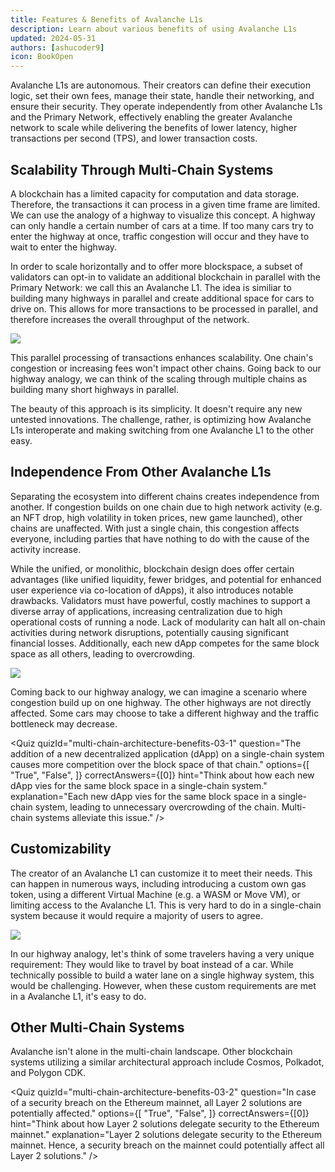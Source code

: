 ```yaml
---
title: Features & Benefits of Avalanche L1s
description: Learn about various benefits of using Avalanche L1s
updated: 2024-05-31
authors: [ashucoder9]
icon: BookOpen
---
```


Avalanche L1s are autonomous. Their creators can define their execution logic, set their own fees, manage their state, handle their networking, and ensure their security. They operate independently from other Avalanche L1s and the Primary Network, effectively enabling the greater Avalanche network to scale while delivering the benefits of lower latency, higher transactions per second (TPS), and lower transaction costs.

## Scalability Through Multi-Chain Systems


A blockchain has a limited capacity for computation and data storage. Therefore, the transactions it can process in a given time frame are limited. We can use the analogy of a highway to visualize this concept. A highway can only handle a certain number of cars at a time. If too many cars try to enter the highway at once, traffic congestion will occur and they have to wait to enter the highway.

In order to scale horizontally and to offer more blockspace, a subset of validators can opt-in to validate an additional blockchain in parallel with the Primary Network: we call this an Avalanche L1. The idea is similiar to building many highways in parallel and create additional space for cars to drive on. This allows for more transactions to be processed in parallel, and therefore increases the overall throughput of the network.

![](/course-images/avalanche-fundamentals/11.png)

This parallel processing of transactions enhances scalability. One chain's congestion or increasing fees won't impact other chains. Going back to our highway analogy, we can think of the scaling through multiple chains as building many short highways in parallel.

The beauty of this approach is its simplicity. It doesn't require any new untested innovations. The challenge, rather, is optimizing how Avalanche L1s interoperate and making switching from one Avalanche L1 to the other easy.

## Independence From Other Avalanche L1s

Separating the ecosystem into different chains creates independence from another. If congestion builds on one chain due to high network activity (e.g. an NFT drop, high volatility in token prices, new game launched), other chains are unaffected. With just a single chain, this congestion affects everyone, including parties that have nothing to do with the cause of the activity increase. 

While the unified, or monolithic, blockchain design does offer certain advantages (like unified liquidity, fewer bridges, and potential for enhanced user experience via co-location of dApps), it also introduces notable drawbacks. Validators must have powerful, costly machines to support a diverse array of applications, increasing centralization due to high operational costs of running a node. Lack of modularity can halt all on-chain activities during network disruptions, potentially causing significant financial losses. Additionally, each new dApp competes for the same block space as all others, leading to overcrowding.

![](/course-images/avalanche-fundamentals/12.png)

Coming back to our highway analogy, we can imagine a scenario where congestion build up on one highway. The other highways are not directly affected. Some cars may choose to take a different highway and the traffic bottleneck may decrease.

<Quiz
  quizId="multi-chain-architecture-benefits-03-1"
  question="The addition of a new decentralized application (dApp) on a single-chain system causes more competition over the block space of that chain."
  options={[
    "True",
    "False",
  ]}
  correctAnswers={[0]}
  hint="Think about how each new dApp vies for the same block space in a single-chain system."
  explanation="Each new dApp vies for the same block space in a single-chain system, leading to unnecessary overcrowding of the chain. Multi-chain systems alleviate this issue."
/>

## Customizability

The creator of an Avalanche L1 can customize it to meet their needs. This can happen in numerous ways, including introducing a custom own gas token, using a different Virtual Machine (e.g. a WASM or Move VM), or limiting access to the Avalanche L1. This is very hard to do in a single-chain system because it would require a majority of users to agree.

![](/course-images/avalanche-fundamentals/13.png)

In our highway analogy, let's think of some travelers having a very unique requirement: They would like to travel by boat instead of a car. While technically possible to build a water lane on a single highway system, this would be challenging. However, when these custom requirements are met in a Avalanche L1, it's easy to do.

## Other Multi-Chain Systems

Avalanche isn't alone in the multi-chain landscape. Other blockchain systems utilizing a similar architectural approach include Cosmos, Polkadot, and Polygon CDK.

<Quiz
  quizId="multi-chain-architecture-benefits-03-2"
  question="In case of a security breach on the Ethereum mainnet, all Layer 2 solutions are potentially affected."
  options={[
    "True",
    "False",
  ]}
  correctAnswers={[0]}
  hint="Think about how Layer 2 solutions delegate security to the Ethereum mainnet."
  explanation="Layer 2 solutions delegate security to the Ethereum mainnet. Hence, a security breach on the mainnet could potentially affect all Layer 2 solutions."
/>
